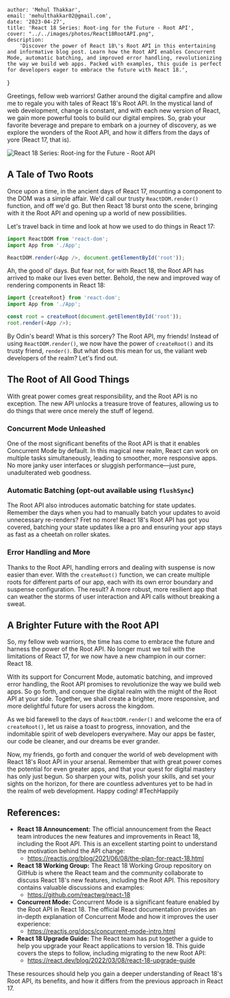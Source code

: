 

	author: 'Mehul Thakkar',
	email: 'mehulthakkar02@gmail.com',
	date: '2023-04-27',
	title: 'React 18 Series: Root-ing for the Future - Root API',
	cover: "../../images/photos/React18RootAPI.png",
	description:
		'Discover the power of React 18\'s Root API in this entertaining and informative blog post. Learn how the Root API enables Concurrent Mode, automatic batching, and improved error handling, revolutionizing the way we build web apps. Packed with examples, this guide is perfect for developers eager to embrace the future with React 18.',
}


<Head>
	<meta name="image" property="og:image" content="../../images/photos/React18RootAPI.png" />
	<meta property="article:publish_date" content="2023-04-27" />
	<meta property="article:published_time" content="2023-04-27T00:00:00+00:00" />
	<meta property="article:author" content="Mehul Thakkar" />
	<meta property="image" content="../../images/photos/React18RootAPI.png" />
</Head>

Greetings, fellow web warriors! Gather around the digital campfire and allow me to regale you with tales of React 18's Root API. In the mystical land of web development, change is constant, and with each new version of React, we gain more powerful tools to build our digital empires. So, grab your favorite beverage and prepare to embark on a journey of discovery, as we explore the wonders of the Root API, and how it differs from the days of yore (React 17, that is).

<Image src={BlogImage} alt="React 18 Series: Root-ing for the Future - Root API" />

## A Tale of Two Roots

Once upon a time, in the ancient days of React 17, mounting a component to the DOM was a simple affair. We'd call our trusty `ReactDOM.render()` function, and off we'd go. But then React 18 burst onto the scene, bringing with it the Root API and opening up a world of new possibilities.

Let's travel back in time and look at how we used to do things in React 17:

```js
import ReactDOM from 'react-dom';
import App from './App';

ReactDOM.render(<App />, document.getElementById('root'));
```

Ah, the good ol' days. But fear not, for with React 18, the Root API has arrived to make our lives even better. Behold, the new and improved way of rendering components in React 18:

```js
import {createRoot} from 'react-dom';
import App from './App';

const root = createRoot(document.getElementById('root'));
root.render(<App />);
```

By Odin's beard! What is this sorcery? The Root API, my friends! Instead of using `ReactDOM.render()`, we now have the power of `createRoot()` and its trusty friend, `render()`. But what does this mean for us, the valiant web developers of the realm? Let's find out.

## The Root of All Good Things
With great power comes great responsibility, and the Root API is no exception. The new API unlocks a treasure trove of features, allowing us to do things that were once merely the stuff of legend.
### Concurrent Mode Unleashed
One of the most significant benefits of the Root API is that it enables Concurrent Mode by default. In this magical new realm, React can work on multiple tasks simultaneously, leading to smoother, more responsive apps. No more janky user interfaces or sluggish performance—just pure, unadulterated web goodness.
### Automatic Batching (opt-out available using `flushSync`)
The Root API also introduces automatic batching for state updates. Remember the days when you had to manually batch your updates to avoid unnecessary re-renders? Fret no more! React 18's Root API has got you covered, batching your state updates like a pro and ensuring your app stays as fast as a cheetah on roller skates.
### Error Handling and More
Thanks to the Root API, handling errors and dealing with suspense is now easier than ever. With the `createRoot()` function, we can create multiple roots for different parts of our app, each with its own error boundary and suspense configuration. The result? A more robust, more resilient app that can weather the storms of user interaction and API calls without breaking a sweat.

## A Brighter Future with the Root API
So, my fellow web warriors, the time has come to embrace the future and harness the power of the Root API. No longer must we toil with the limitations of React 17, for we now have a new champion in our corner: React 18.

With its support for Concurrent Mode, automatic batching, and improved error handling, the Root API promises to revolutionize the way we build web apps. So go forth, and conquer the digital realm with the might of the Root API at your side. Together, we shall create a brighter, more responsive, and more delightful future for users across the kingdom.

As we bid farewell to the days of `ReactDOM.render()` and welcome the era of `createRoot()`, let us raise a toast to progress, innovation, and the indomitable spirit of web developers everywhere. May our apps be faster, our code be cleaner, and our dreams be ever grander.

Now, my friends, go forth and conquer the world of web development with React 18's Root API in your arsenal. Remember that with great power comes the potential for even greater apps, and that your quest for digital mastery has only just begun. So sharpen your wits, polish your skills, and set your sights on the horizon, for there are countless adventures yet to be had in the realm of web development. Happy coding! #TechHappily

## References:
- **React 18 Announcement:** The official announcement from the React team introduces the new features and improvements in React 18, including the Root API. This is an excellent starting point to understand the motivation behind the API change:
	- https://reactjs.org/blog/2021/06/08/the-plan-for-react-18.html
- **React 18 Working Group:** The React 18 Working Group repository on GitHub is where the React team and the community collaborate to discuss React 18's new features, including the Root API. This repository contains valuable discussions and examples:
	- https://github.com/reactwg/react-18
- **Concurrent Mode:** Concurrent Mode is a significant feature enabled by the Root API in React 18. The official React documentation provides an in-depth explanation of Concurrent Mode and how it improves the user experience:
	- https://reactjs.org/docs/concurrent-mode-intro.html
- **React 18 Upgrade Guide:** The React team has put together a guide to help you upgrade your React applications to version 18. This guide covers the steps to follow, including migrating to the new Root API:
	- https://react.dev/blog/2022/03/08/react-18-upgrade-guide

These resources should help you gain a deeper understanding of React 18's Root API, its benefits, and how it differs from the previous approach in React 17.

